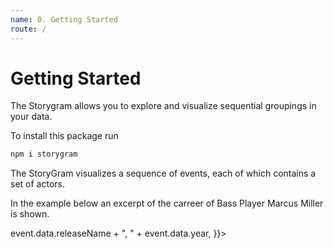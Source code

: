 ```yaml
---
name: 0. Getting Started
route: /
---
```



# Getting Started

The Storygram allows you to explore and visualize sequential groupings in your data.

To install this package run

```sh
npm i storygram
```

The StoryGram visualizes a sequence of events, each of which contains a set of actors. 

In the example below an excerpt of the carreer of Bass Player Marcus Miller is shown. 

<Playground>
  <StorygramGUI data={MetasonData()} config={ {
    dataFormat: 'array',
    eventField: 'year',
    actorArrayField: 'participants',
    filterGroupAmt: [2, undefined],
    filterGroupSize: [3, undefined],
    filterEventValue: [1988, 1993],
    eventDescription: (event) => event.data.releaseName + ", " + event.data.year,
  }}></StorygramGUI>
</Playground>
